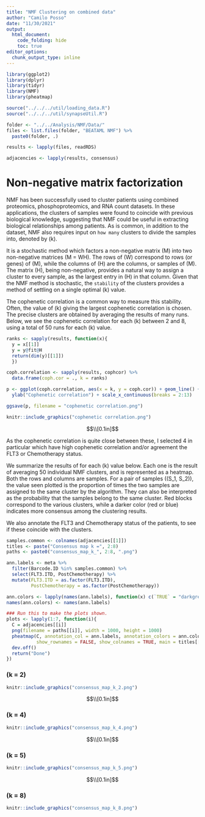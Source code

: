 ```yaml
---
title: "NMF Clustering on combined data"
author: "Camilo Posso"
date: "11/30/2021"
output: 
  html_document:
    code_folding: hide
    toc: true
editor_options: 
  chunk_output_type: inline
---
```


```r
library(ggplot2)
library(dplyr)
library(tidyr)
library(NMF)
library(pheatmap)

source("../../../util/loading_data.R")
source("../../../util/synapseUtil.R")

folder <- "../../Analysis/NMF/Data/"
files <- list.files(folder, "BEATAML NMF") %>%
  paste0(folder, .)

results <- lapply(files, readRDS)

adjacencies <- lapply(results, consensus)

```


# Non-negative matrix factorization

NMF has been successfully used to cluster patients using combined proteomics, 
phosphoproteomics, and RNA count datasets. In these applications, the clusters
of samples were found to coincide with previous biological knowledge, suggesting that
NMF could be useful in extracting biological relationships among patients. 
As is common, in addition to the dataset, NMF also requires input on `how many` clusters
to divide the samples into, denoted by \(k\).

It is a stochastic method which factors a non-negative matrix \(M\) into two
non-negative matrices \(M = WH\). The rows of \(W\) correspond to rows (or genes)
of \(M\), while the columns of \(H\) are the columns, or samples of \(M\). The matrix \(H\), 
being non-negative, provides a natural way to assign a cluster to every sample, as the largest
entry in \(H\) in that column. Given that the NMF method is stochastic, the `stability` 
of the clusters provides a method of settling on a single optimal \(k\) value. 

The cophenetic correlation is a common way to measure this stability. Often, the value of \(k\)
giving the largest cophenetic correlation is chosen. The precise clusters are obtained by averaging
the results of many runs. Below, we see the cophenetic correlation for each \(k\) between 2 and 8, using a
total of 50 runs for each \(k\) value.


```r
ranks <- sapply(results, function(x){
  y = x[[1]]
  y = y@fit@H
  return(dim(y)[[1]])
  })

coph.correlation <- sapply(results, cophcor) %>%
  data.frame(coph.cor = ., k = ranks)

p <- ggplot(coph.correlation, aes(x = k, y = coph.cor)) + geom_line() + 
  ylab("Cophenetic correlation") + scale_x_continuous(breaks = 2:13)

ggsave(p, filename = "cophenetic correlation.png")

```


```r
knitr::include_graphics("cophenetic correlation.png")

```

$$\\[0.1in]$$

As the cophenetic correlation is quite close between these, I selected 4 in particular
which have high cophenetic correlation and/or agreement the FLT3 or Chemotherapy status.

We summarize the results of for each \(k\) value below.
Each one is the result of averaging 50 individual NMF clusters, and  is represented as a heatmap.  
Both the rows and columns are samples. For a pair of samples \((S_1, S_2)\), the value seen plotted is 
the proportion of times the two samples are assigned to the same cluster by the algorithm. They can
also be interpreted as the probability that the samples belong to the same cluster. 
Red blocks correspond to the various clusters, while a darker color (red or blue) indicates more 
consensus among the clustering results.

We also annotate the FLT3 and Chemotherapy status of the patients, to see if these coincide with 
the clusters.


```r
samples.common <- colnames(adjacencies[[1]])
titles <- paste("Consensus map k =", 2:8)
paths <- paste0("consensus_map_k_", 2:8, ".png")

ann.labels <- meta %>%
  filter(Barcode.ID %in% samples.common) %>%
  select(FLT3.ITD, PostChemotherapy) %>%
  mutate(FLT3.ITD = as.factor(FLT3.ITD),
         PostChemotherapy = as.factor(PostChemotherapy)) 

ann.colors <- lapply(names(ann.labels), function(x) c(`TRUE` = "darkgrey", `FALSE` = "white"))
names(ann.colors) <- names(ann.labels)

### Run this to make the plots shown.
plots <- lapply(1:7, function(i){
  C = adjacencies[[i]]
  png(filename = paths[[i]], width = 1000, height = 1000)
  pheatmap(C, annotation_col = ann.labels, annotation_colors = ann.colors, 
           show_rownames = FALSE, show_colnames = TRUE, main = titles[[i]])
  dev.off()
  return("Done")
})


```


### \(k = 2\) 


```r
knitr::include_graphics("consensus_map_k_2.png")

```

$$\\[0.1in]$$

### \(k = 4\) 


```r
knitr::include_graphics("consensus_map_k_4.png")

```

$$\\[0.1in]$$

### \(k = 5\) 


```r
knitr::include_graphics("consensus_map_k_5.png")

```

$$\\[0.1in]$$

### \(k = 8\) 


```r
knitr::include_graphics("consensus_map_k_8.png")

```









































